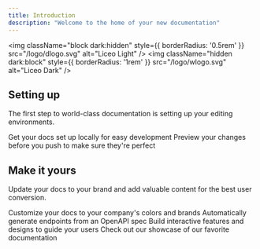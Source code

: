 ```yaml
---
title: Introduction
description: "Welcome to the home of your new documentation"
---
```


<img
  className="block dark:hidden"
  style={{ borderRadius: '0.5rem' }}
  src="/logo/dlogo.svg"
  alt="Liceo Light"
/>
<img
  className="hidden dark:block"
  style={{ borderRadius: '1rem' }}
  src="/logo/wlogo.svg"
  alt="Liceo Dark"
/>

## Setting up

The first step to world-class documentation is setting up your editing environments.

<CardGroup cols={2}>
  <Card
    title="Edit Your Docssssssssss"
    icon="pen-to-square"
    href="https://mintlify.com/docs/quickstart"
  >
    Get your docs set up locally for easy development
  </Card>
  <Card
    title="Prev"
    icon="image"
    href="https://mintlify.com/docs/development"
  >
    Preview your changes before you push to make sure they're perfect
  </Card>
</CardGroup>

## Make it yours

Update your docs to your brand and add valuable content for the best user conversion.

<CardGroup cols={2}>
  <Card
    title="Customize Style"
    icon="palette"
    href="https://mintlify.com/docs/settings/global"
  >
    Customize your docs to your company's colors and brands
  </Card>
  <Card
    title="Reference APIs"
    icon="code"
    href="https://mintlify.com/docs/api-playground/openapi"
  >
    Automatically generate endpoints from an OpenAPI spec
  </Card>
  <Card
    title="Add Components"
    icon="screwdriver-wrench"
    href="https://mintlify.com/docs/content/components/accordions"
  >
    Build interactive features and designs to guide your users
  </Card>
  <Card
    title="Get Inspiration"
    icon="stars"
    href="https://mintlify.com/customers"
  >
    Check out our showcase of our favorite documentation
  </Card>
</CardGroup>
